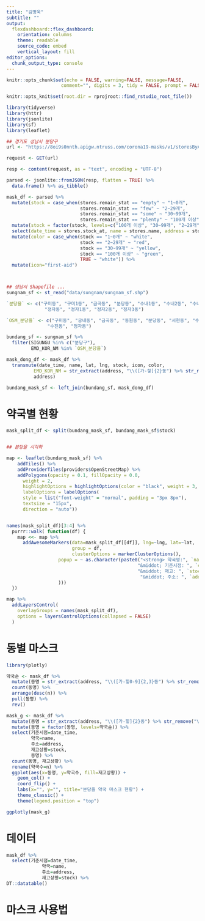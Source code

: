 ```yaml
---
title: "김병욱"
subtitle: ""
output:
  flexdashboard::flex_dashboard:
    orientation: columns
    theme: readable
    source_code: embed
    vertical_layout: fill
editor_options: 
  chunk_output_type: console
---
```



``` r
knitr::opts_chunk$set(echo = FALSE, warning=FALSE, message=FALSE,
                    comment="", digits = 3, tidy = FALSE, prompt = FALSE, fig.align = 'center')

knitr::opts_knit$set(root.dir = rprojroot::find_rstudio_root_file())

library(tidyverse)
library(httr)
library(jsonlite)
library(sf)
library(leaflet)

## 경기도 성남시 분당구
url <- "https://8oi9s0nnth.apigw.ntruss.com/corona19-masks/v1/storesByAddr/json?address=%EA%B2%BD%EA%B8%B0%EB%8F%84%20%EC%84%B1%EB%82%A8%EC%8B%9C%20%EB%B6%84%EB%8B%B9%EA%B5%AC"

request <- GET(url)

resp <- content(request, as = "text", encoding = "UTF-8")

parsed <- jsonlite::fromJSON(resp, flatten = TRUE) %>%
  data.frame() %>% as_tibble()

mask_df <- parsed %>% 
  mutate(stock = case_when(stores.remain_stat == "empty" ~ "1~0개",
                           stores.remain_stat == "few" ~ "2~29개",
                           stores.remain_stat == "some" ~ "30~99개",
                           stores.remain_stat == "plenty" ~ "100개 이상")) %>% 
  mutate(stock = factor(stock, levels=c("100개 이상", "30~99개", "2~29개", "1~0개"))) %>% 
  select(date_time = stores.stock_at, name = stores.name, address = stores.addr, lat=stores.lat, lng = stores.lng, stock)  %>% 
  mutate(color = case_when(stock == "1~0개" ~ "white",
                           stock == "2~29개" ~ "red",
                           stock == "30~99개" ~ "yellow",
                           stock == "100개 이상" ~ "green",
                           TRUE ~ "white")) %>% 
  mutate(icon="first-aid")



## 성남시 Shapefile ...
sungnam_sf <- st_read("data/sungnam/sungnam_sf.shp")

`분당을` <- c("구미동", "구미1동", "금곡동", "분당동", "수내1동", "수내2동", "수내3동", 
              "정자동", "정자1동", "정자2동", "정자3동")

`OSM_분당을` <- c("구미동", "궁내동", "금곡동", "동원동", "분당동", "서현동", "수내동",
               "수진동", "정자동") 

bundang_sf <- sungnam_sf %>% 
  filter(SIGUNGU %in% c("분당구"),
         EMD_KOR_NM %in% `OSM_분당을`)

mask_dong_df <- mask_df %>% 
  transmute(date_time, name, lat, lng, stock, icon, color,
          EMD_KOR_NM = str_extract(address, "\\([가-힣]{2}동") %>% str_remove("\\("),
          address)

bundang_mask_sf <- left_join(bundang_sf, mask_dong_df) 
```

약국별 현황 {#spatial}
============================================================================

```r

mask_split_df <- split(bundang_mask_sf, bundang_mask_sf$stock)


## 분당을 시각화

map <- leaflet(bundang_mask_sf) %>%
    addTiles() %>% 
    addProviderTiles(providers$OpenStreetMap) %>% 
    addPolygons(opacity = 0.1, fillOpacity = 0.0,
      weight = 2,
      highlightOptions = highlightOptions(color = "black", weight = 3,  bringToFront = TRUE),
      labelOptions = labelOptions(
      style = list("font-weight" = "normal", padding = "3px 8px"),
      textsize = "15px",
      direction = "auto"))


names(mask_split_df)[3:4] %>%
  purrr::walk( function(df) {
    map <<- map %>%
      addAwesomeMarkers(data=mask_split_df[[df]], lng=~lng, lat=~lat, 
                        group = df,
                        clusterOptions = markerClusterOptions(), 
                   popup = ~ as.character(paste0("<strong> 약국명:", `name`, "</strong><br>", "-----------------------------------------------------------<br>",
                                                "&middot; 기준시점: ", `date_time`, "<br>",
                                                "&middot; 재고: ", `stock`, "<br>",
                                                 "&middot; 주소: ", `address`, "<br>"
                   )))
  })

map %>%
  addLayersControl(
    overlayGroups = names(mask_split_df),
    options = layersControlOptions(collapsed = FALSE)
  )
```

동별 마스크 {#barplot}
============================================================================

```r
library(plotly)

약국순 <- mask_df %>% 
  mutate(동명 = str_extract(address, "\\([가-힣0-9]{2,3}동") %>% str_remove("\\(")) %>% 
  count(동명) %>% 
  arrange(desc(n)) %>% 
  pull(동명) %>% 
  rev()

mask_g <- mask_df %>% 
  mutate(동명 = str_extract(address, "\\([가-힣]{2}동") %>% str_remove("\\(")) %>% 
  mutate(동명 = factor(동명, levels=약국순)) %>% 
  select(기준시점=date_time,
         약국=name,
         주소=address,
         재고상황=stock,
         동명) %>% 
  count(동명, 재고상황) %>% 
  rename(약국수=n) %>% 
  ggplot(aes(x=동명, y=약국수, fill=재고상황)) +
    geom_col() +
    coord_flip() +
    labs(x="", y="", title="분당을 약국 마스크 현황") +
    theme_classic() +
    theme(legend.position = "top")

ggplotly(mask_g)
```


데이터 {#data}
============================================================================

```r
mask_df %>% 
  select(기준시점=date_time,
             약국=name,
             주소=address,
             재고상황=stock) %>% 
DT::datatable()
```

마스크 사용법 {#howto} 
============================================================================
